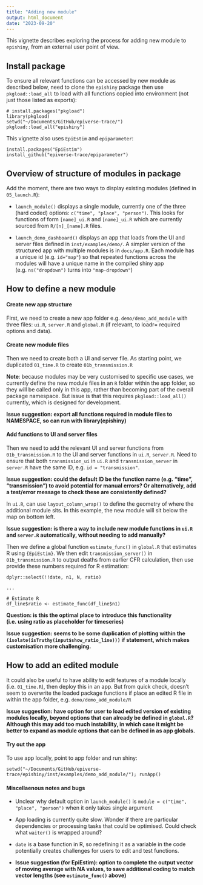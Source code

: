 ```yaml
---
title: "Adding new module"
output: html_document
date: "2023-09-20"
---
```


This vignette describes exploring the process for adding new module to `epishiny`, from an external user point of view.

## Install package

To ensure all relevant functions can be accessed by new module as described below, need to clone the `epishiny` package then use `pkgload::load_all` to load with all functions copied into environment (not just those listed as exports):
```
# install.packages("pkgload")
library(pkgload)
setwd("~/Documents/GitHub/epiverse-trace/")
pkgload::load_all("epishiny")
```

This vignette also uses `EpiEstim` and `epiparameter`:
```
install.packages("EpiEstim")
install_github("epiverse-trace/epiparameter")
```

## Overview of structure of modules in package

Add the moment, there are two ways to display existing modules (defined in `05_launch.R`):

- `launch_module()` displays a single module, currently one of the three (hard coded) options: `c("time", "place", "person")`. This looks for functions of form `[name]_ui.R` and `[name]_ui.R` which are currently sourced from `R/[n]_[name].R` files.

- `launch_demo_dashboard()` displays an app that loads from the UI and server files defined in `inst/examples/demo/`. A simpler version of the structured app with multiple modules is in `docs/app.R`. Each module has a unique id (e.g. `id="map"`) so that repeated functions across the modules will have a unique name in the compiled shiny app (e.g. `ns("dropdown")` turns into `"map-dropdown"`)

## How to define a new module

#### Create new app structure
First, we need to create a new app folder e.g. `demo/demo_add_module` with three files: `ui.R`, `server.R` and `global.R` (if relevant, to loadr= required options and data). 

#### Create new module files
Then we need to create both a UI and server file. As starting point, we duplicated `01_time.R` to create `01b_transmission.R`

**Note**: because modules may be very customised to specific use cases, we currently define the new module files in an `R` folder within the app folder, so they will be called only in this app, rather than becoming part of the overall package namespace. But issue is that this requires `pkgload::load_all()` currently, which is designed for development. 

**Issue suggestion: export all functions required in module files to NAMESPACE, so can run with library(epishiny)**

#### Add functions to UI and server files
Then we need to add the relevant UI and server functions from `01b_transmission.R` to the UI and server functions in `ui.R`, `server.R`. Need to ensure that both `transmission_ui` in `ui.R` and `transmission_server` in `server.R` have the same ID, e.g. `id = "transmission"`.

**Issue suggestion: could the default ID be the function name (e.g. "time", "transmission") to avoid potential for manual errors? Or alternatively, add a test/error message to check these are consistently defined?**

In `ui.R`, can use `layout_column_wrap()` to define the geometry of where the additional module sits. In this example, the new module will sit below the map on bottom left.

**Issue suggestion: is there a way to include new module functions in `ui.R` and `server.R` automatically, without needing to add manually?**

Then we define a global function `estimate_func()` in `global.R` that estimates R using `{EpiEstim}`. We then edit `transmission_server()` in `01b_transmission.R` to output deaths from earlier CFR calculation, then use provide these numbers required for R estimation:
```
dplyr::select(!!date, n1, N, ratio)

...

# Estimate R
df_line$ratio <- estimate_func(df_line$n1)
```
**Question: is this the optimal place to introduce this functionality (i.e. using ratio as placeholder for timeseries)**

**Issue suggestion: seems to be some duplication of plotting within the `(isolate(isTruthy(input$show_ratio_line)))` if statement, which makes customisation more challenging.**

## How to add an edited module

It could also be useful to have ability to edit features of a module locally (i.e. `01_time.R`), then deploy this in an app. But from quick check, doesn't seem to overwrite the loaded package functions if place an edited R file in within the app folder, e.g. `demo/demo_add_module/R`

**Issue suggestion: have option for user to load edited version of existing modules locally, beyond options that can already be defined in `global.R`? Although this may add too much instability, in which case it might be better to expand as module options that can be defined in as app globals.**

#### Try out the app

To use app locally, point to app folder and run shiny:
```
setwd("~/Documents/GitHub/epiverse-trace/epishiny/inst/examples/demo_add_module/"); runApp()
```

#### Miscellaenous notes and bugs

- Unclear why default option in `launch_module()` is `module = c("time", "place", "person")` when it only takes single argument

- App loading is currently quite slow. Wonder if there are particular dependencies or processing tasks that could be optimised. Could check what `waiter()` is wrapped around?

- `date` is a base function in R, so redefining it as a variable in the code potentially creates challenges for users to edit and test functions.

- **Issue suggestion (for EpiEstim): option to complete the output vector of moving average with NA values, to save additional coding to match vector lengths (see `estimate_func()` above)**



